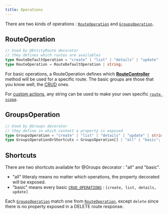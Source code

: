 ```yaml
---
title: Operations
---
```



There are two kinds of operations : [`RouteOperation`](/api-reference/globals#routeoperation) and [`GroupsOperation`](/api-reference/globals#groupsoperation).

## RouteOperation

```typescript
// Used by @EntityRoute decorator
// they defines which routes are availables
type RouteDefaultOperation = "create" | "list" | "details" | "update" | "delete";
type RouteOperation = RouteDefaultOperation | string;
```

For basic operations, a RouteOperation defines which [**RouteController**](/api-reference/classes/routecontroller) method will be used for a specific route.
The basic groups are those that you know well, the [CRUD](/api-reference/globals#groupsoperation) ones.

For [custom actions](/docref), any string can be used to make your own specific [`route scope`](/entity-routes/route-scope).

## GroupsOperation

```typescript
// Used by @Groups decorator
// they define in which context a property is exposed
type GroupsOperation = "create" | "list" | "details" | "update" | string;
type GroupsOperationOrShortcuts = GroupsOperation[] | "all" | "basic";
```

## Shortcuts

There are two shortcuts available for @Groups decorator : "all" and "basic".

-   "all" litteraly means no matter which operations, the property decorated will be exposed.
-   "basic" means every basic [`CRUD_OPERATIONS`](/api-reference/globals#const-crud_operations) : `[create, list, details, update]`

<DocAlert status="info">

Each [`GroupsOperation`](globals#groupsoperation) match one from [`RouteOperation`](/api-reference/globals#routeoperation), except `delete` since there is no property exposed in a DELETE route response.

</DocAlert>
